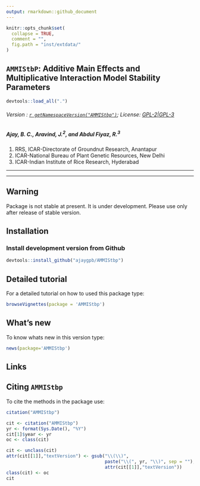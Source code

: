 ```yaml
---
output: rmarkdown::github_document
---
```


```r
knitr::opts_chunk$set(
  collapse = TRUE,
  comment = "",
  fig.path = "inst/extdata/"
)
```

## `AMMIStbP`: Additive Main Effects and Multiplicative Interaction Model Stability Parameters

```r
devtools::load_all(".")

```

###### Version : [`r getNamespaceVersion("AMMIStbp")`](https://ajaygpb.github.io/AMMIStbp/articles/Introduction.html#version-history); License: [GPL-2|GPL-3](https://www.r-project.org/Licenses/)

##### *Ajay, B. C., Aravind, J.^2^, and Abdul Fiyaz, R.^3^*

1. RRS, ICAR-Directorate of Groundnut Research, Anantapur 
2. ICAR-National Bureau of Plant Genetic Resources, New Delhi
3. ICAR-Indian Institute of Rice Research, Hyderabad

***



***

## Warning

Package is not stable at present. It is under development. Please use only after release of stable version.

## Installation

### Install development version from Github
```r
devtools::install_github("ajaygpb/AMMIStbp")
```

## Detailed tutorial
For a detailed tutorial on how to used this package type:

```r
browseVignettes(package = 'AMMIStbp')
```

## What's new
To know whats new in this version type:

```r
news(package='AMMIStbp')
```

## Links

## Citing `AMMIStbp`
To cite the methods in the package use:

```r
citation("AMMIStbp")
```

```r
cit <- citation("AMMIStbp")
yr <- format(Sys.Date(), "%Y")
cit[1]$year <- yr
oc <- class(cit)

cit <- unclass(cit)
attr(cit[[1]],"textVersion") <- gsub("\\(\\)",
                                     paste("\\(", yr, "\\)", sep = ""),
                                     attr(cit[[1]],"textVersion"))
class(cit) <- oc
cit
```

